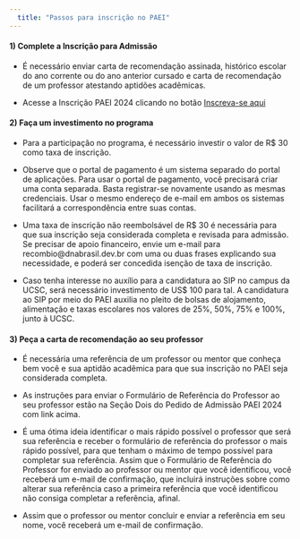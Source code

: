 ```yaml
---
  title: "Passos para inscrição no PAEI"
---
```

  
  
  
#### 1) Complete a Inscrição para Admissão

* É necessário enviar carta de recomendação assinada, histórico escolar do ano corrente ou do ano anterior cursado e carta de recomendação de um professor atestando aptidões acadêmicas.

* Acesse a Inscrição PAEI 2024 clicando no botão [Inscreva-se aqui](https://forms.gle/fqZtzptuU2NJ64gQ7)

#### 2) Faça um investimento no programa

* Para a participação no programa, é necessário investir o valor de R$ 30 como taxa de inscrição.

* Observe que o portal de pagamento é um sistema separado do portal de aplicações.
Para usar o portal de pagamento, você precisará criar uma conta separada.
Basta registrar-se novamente usando as mesmas credenciais.
Usar o mesmo endereço de e-mail em ambos os sistemas facilitará a correspondência entre suas contas.

* Uma taxa de inscrição não reembolsável de R$ 30 é necessária para que sua inscrição seja considerada completa e revisada para admissão. Se precisar de apoio financeiro, envie um e-mail para recombio@dnabrasil.dev.br com uma ou duas frases explicando sua necessidade, e poderá ser concedida isenção de taxa de inscrição.

* Caso tenha interesse no auxílio para a candidatura ao SIP no campus da UCSC, será necessário investimento de US$ 100 para tal.  A candidatura ao SIP por meio do PAEI auxilia no pleito de bolsas de alojamento, alimentação e taxas escolares nos valores de 25%, 50%, 75% e 100%, junto à UCSC.



#### 3) Peça a carta de recomendação ao seu professor

* É necessária uma referência de um professor ou mentor que conheça bem você e sua aptidão acadêmica para que sua inscrição no PAEI seja considerada completa.

* As instruções para enviar o Formulário de Referência do Professor ao seu professor estão na Seção Dois do Pedido de Admissão PAEI 2024 com link acima.

* É uma ótima ideia identificar o mais rápido possível o professor que será sua referência e receber o formulário de referência do professor o mais rápido possível, para que tenham o máximo de tempo possível para completar sua referência.
Assim que o Formulário de Referência do Professor for enviado ao professor ou mentor que você identificou, você receberá um e-mail de confirmação, que incluirá instruções sobre como alterar sua referência caso a primeira referência que você identificou não consiga completar a referência, afinal.

* Assim que o professor ou mentor concluir e enviar a referência em seu nome, você receberá um e-mail de confirmação.
